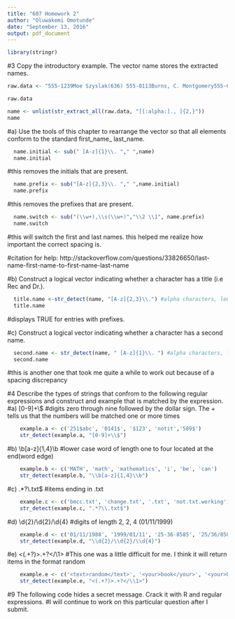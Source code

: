 ```yaml
---
title: "607 Homework 2"
author: "Oluwakemi Omotunde"
date: "September 13, 2016"
output: pdf_document
---
```

```r
library(stringr)
```
#3 Copy the introductory example. The vector name stores the extracted names.
```r
raw.data <- "555-1239Moe Szyslak(636) 555-0113Burns, C. Montgomery555-6542Rev. Timothy Lovejoy555 8904Ned Flanders636-555-3226Simpson, Homer5553642Dr. Julius Hibbert"

raw.data

name <- unlist(str_extract_all(raw.data, "[[:alpha:]., ]{2,}"))
name
```

  #a) Use the tools of this chapter to rearrange the vector so that all elements conform to the standard first_name_ last_name.
```r
  name.initial <- sub(" [A-z]{1}\\. "," ",name)
  name.initial 
```  
  #this removes the initials that are present. 
```r
  name.prefix <- sub("[A-z]{2,3}\\. "," ",name.initial)
  name.prefix 
```
  #this removes the prefixes that are present.
```r
  name.switch <- sub("(\\w+),\\s(\\w+)","\\2 \\1", name.prefix)
  name.switch 
```  
  #this will switch the first and last names. this helped me realize how important the correct   spacing is. 
  
  #citation for help: http://stackoverflow.com/questions/33826650/last-name-first-name-to-first-name-last-name
  
  #b) Construct a logical vector indicating whether a character has a title (i.e Rec and Dr.).
```r
  title.name <-str_detect(name, "[A-z]{2,3}\\.") #alpha characters, length 2 and 3, and periods
  title.name
```
  #displays TRUE for entries with prefixes.
  
  #c) Construct a logical vector indicating whether a character has a second name. 
```r
  second.name <- str_detect(name, " [A-z]{1}\\. ") #alpha characters, length 1, periods.
  second.name
```  
  #this is another one that took me quite a while to work out  because of a spacing discrepancy
  
#4 Describe the types of strings that confrom to the following regular expressions and construct and example that is matched by the expression.
  #a) [0-9]+\\$
    #digits zero through nine followed by the dollar sign. The + tells us that the numbers will be matched      one or more times
```r
    example.a <- c('251$abc', '0141$', '$123', 'notit','589$')
    str_detect(example.a, "[0-9]+\\$")
```
  #b) \\b[a-z]{1,4}\\b
    #lower case word of length one to four located at the end(word edge)
```r
    example.b <- c('MATH', 'math', 'mathematics', 'i', 'be', 'can')
    str_detect(example.b, "\\b[a-z]{1,4}\\b")
```
    
  #c) .*?\\.txt$
    #items ending in .txt
```r
    example.c <- c('bmcc.txt', 'change.txt', '.txt', 'not.txt.working')
    str_detect(example.c, ".*?\\.txt$")
```
    
  #d) \\d{2}/\\d{2}/\\d{4}
    #digits of length 2, 2, 4 (01/11/1999)
```r
    example.d <- c('01/11/1988', '1999/01/11', '25-36-8585', '25/36/8585')
    str_detect(example.d, "\\d{2}/\\d{2}/\\d{4}")
```    
  
  #e) <(.+?)>.+?</\\1>
    #This one was a little difficult for me. I think it will return items in the format <same>random</same>
```r
    example.e <- c('<text>random</text>', '<your>book</your>', '<your>book<mine>')
    str_detect(example.e, "<(.+?)>.+?</\\1>")
```    
#9 The following code hides a secret message. Crack it with R and regular expressions.
#I will continue to work on this particular question after I submit.
    
  
  
  
 
